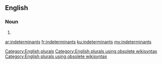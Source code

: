 ==English==

===Noun===
{{head|en}}

# {{plural of|indeterminant}}

[[Category:English plurals]][[Category:English plurals using obsolete wikisyntax]][[Category:English plurals using obsolete wikisyntax]]

[[ar:indeterminants]]
[[fr:indeterminants]]
[[ku:indeterminants]]
[[my:indeterminants]]